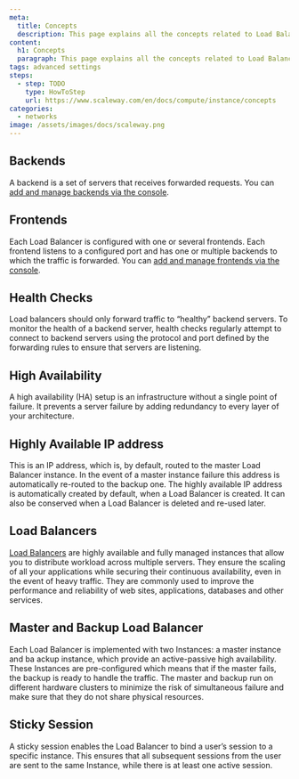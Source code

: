 ```yaml
---
meta:
  title: Concepts
  description: This page explains all the concepts related to Load Balancer
content:
  h1: Concepts
  paragraph: This page explains all the concepts related to Load Balancer
tags: advanced settings
steps:
  - step: TODO
    type: HowToStep
    url: https://www.scaleway.com/en/docs/compute/instance/concepts
categories:
  - networks
image: /assets/images/docs/scaleway.png
---
```


<Concept opened>

## Backends

A backend is a set of servers that receives forwarded requests. You can [add and manage backends via the console](/network/load-balancer/how-to/manage-frontends-and-backends/).

</Concept>

<Concept opened>

## Frontends

Each Load Balancer is configured with one or several frontends. Each frontend listens to a configured port and has one or multiple backends to which the traffic is forwarded. You can [add and manage frontends via the console](/network/load-balancer/how-to/manage-frontends-and-backends/).

</Concept>

<Concept opened>

## Health Checks

Load balancers should only forward traffic to “healthy” backend servers. To monitor the health of a backend server, health checks regularly attempt to connect to backend servers using the protocol and port defined by the forwarding rules to ensure that servers are listening.

</Concept>

<Concept opened>

## High Availability

A high availability (HA) setup is an infrastructure without a single point of failure. It prevents a server failure by adding redundancy to every layer of your architecture.

</Concept>

<Concept>


## Highly Available IP address

This is an IP address, which is, by default, routed to the master Load Balancer instance. In the event of a master instance failure this address is automatically re-routed to the backup one. The highly available IP address is automatically created by default, when a Load Balancer is created. It can also be conserved when a Load Balancer is deleted and re-used later.

</Concept>

<Concept>

## Load Balancers
[Load Balancers](/network/load-balancer/how-to/create-load-balancer/) are highly available and fully managed instances that allow you to distribute workload across multiple servers. They ensure the scaling of all your applications while securing their continuous availability, even in the event of heavy traffic. They are commonly used to improve the performance and reliability of web sites, applications, databases and other services.

</Concept>

<Concept>

## Master and Backup Load Balancer

Each Load Balancer is implemented with two Instances: a master instance and ba ackup instance, which provide an active-passive high availability. These Instances are pre-configured which means that if the master fails, the backup is ready to handle the traffic. The master and backup run on different hardware clusters to minimize the risk of simultaneous failure and make sure that they do not share physical resources.

</Concept>


<Concept>

## Sticky Session

A sticky session enables the Load Balancer to bind a user’s session to a specific instance. This ensures that all subsequent sessions from the user are sent to the same Instance, while there is at least one active session.

</Concept>
